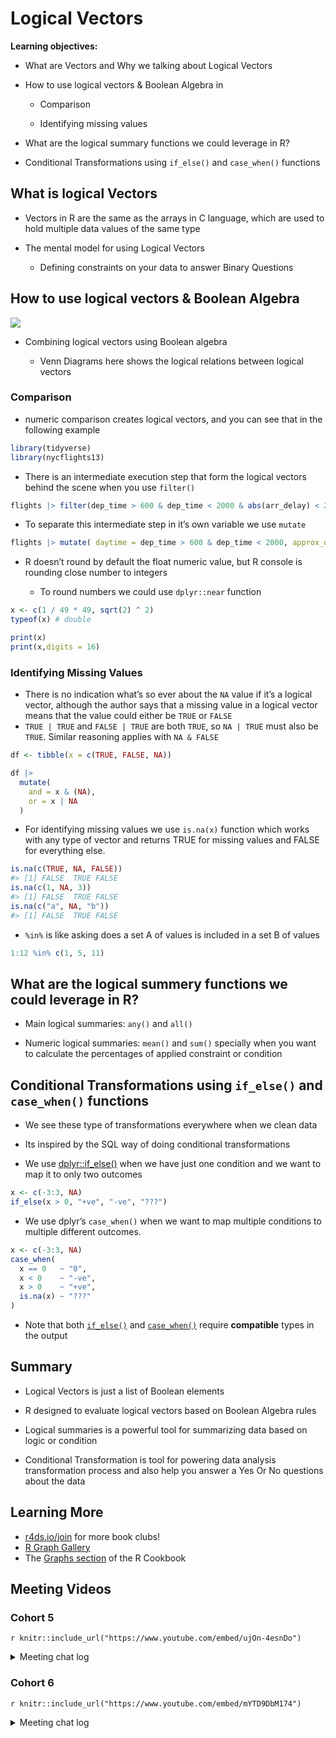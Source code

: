 # Logical Vectors

**Learning objectives:**

-   What are Vectors and Why we talking about Logical Vectors

-   How to use logical vectors & Boolean Algebra in

    -   Comparison

    -   Identifying missing values

-   What are the logical summary functions we could leverage in R?

-   Conditional Transformations using `if_else()` and `case_when()` functions

## What is logical Vectors

-   Vectors in R are the same as the arrays in C language, which are used to hold multiple data values of the same type

-   The mental model for using Logical Vectors

    -   Defining constraints on your data to answer Binary Questions

## How to use logical vectors & Boolean Algebra

![](images/14_venn_diagrams.png)

-   Combining logical vectors using Boolean algebra

    -   Venn Diagrams here shows the logical relations between logical vectors

### Comparison

-   numeric comparison creates logical vectors, and you can see that in the following example

```r
library(tidyverse)
library(nycflights13)
```

-   There is an intermediate execution step that form the logical vectors behind the scene when you use `filter()`

```r
flights |> filter(dep_time > 600 & dep_time < 2000 & abs(arr_delay) < 20)
```

-   To separate this intermediate step in it's own variable we use `mutate`

```r
flights |> mutate( daytime = dep_time > 600 & dep_time < 2000, approx_ontime = abs(arr_delay) < 20, .keep = "used" )
```

-   R doesn't round by default the float numeric value, but R console is rounding close number to integers

    -   To round numbers we could use `dplyr::near` function

```r
x <- c(1 / 49 * 49, sqrt(2) ^ 2)
typeof(x) # double
```

```r
print(x)
print(x,digits = 16)

```

### Identifying Missing Values

-   There is no indication what's so ever about the `NA` value if it's a logical vector, although the author says that a missing value in a logical vector means that the value could either be `TRUE` or `FALSE`
-   `TRUE | TRUE` and `FALSE | TRUE` are both `TRUE`, so `NA | TRUE` must also be `TRUE`. Similar reasoning applies with `NA & FALSE`

```r
df <- tibble(x = c(TRUE, FALSE, NA))

df |> 
  mutate(
    and = x & (NA),
    or = x | NA
  )
```

-   For identifying missing values we use `is.na(x)` function which works with any type of vector and returns TRUE for missing values and FALSE for everything else.

```r
is.na(c(TRUE, NA, FALSE))
#> [1] FALSE  TRUE FALSE
is.na(c(1, NA, 3))
#> [1] FALSE  TRUE FALSE
is.na(c("a", NA, "b"))
#> [1] FALSE  TRUE FALSE
```

-   `%in%` is like asking does a set A of values is included in a set B of values

```r
1:12 %in% c(1, 5, 11)
```

## What are the logical summery functions we could leverage in R?

-   Main logical summaries: `any()` and `all()`

-   Numeric logical summaries: `mean()` and `sum()` specially when you want to calculate the percentages of applied constraint or condition

## Conditional Transformations using `if_else()` and `case_when()` functions

-   We see these type of transformations everywhere when we clean data

-   Its inspired by the SQL way of doing conditional transformations

-   We use [dplyr::if_else()](https://dplyr.tidyverse.org/reference/if_else.html) when we have just one condition and we want to map it to only two outcomes

```r
x <- c(-3:3, NA)
if_else(x > 0, "+ve", "-ve", "???")
```

-   We use dplyr's `case_when()` when we want to map multiple conditions to multiple different outcomes.

```r
x <- c(-3:3, NA)
case_when(
  x == 0   ~ "0",
  x < 0    ~ "-ve", 
  x > 0    ~ "+ve",
  is.na(x) ~ "???"
)
```

-   Note that both [`if_else()`](https://dplyr.tidyverse.org/reference/if_else.html) and [`case_when()`](https://dplyr.tidyverse.org/reference/case_when.html) require **compatible** types in the output

## Summary

-   Logical Vectors is just a list of Boolean elements

-   R designed to evaluate logical vectors based on Boolean Algebra rules

-   Logical summaries is a powerful tool for summarizing data based on logic or condition

-   Conditional Transformation is tool for powering data analysis transformation process and also help you answer a Yes Or No questions about the data

## Learning More

-   [r4ds.io/join](r4ds.io/join) for more book clubs!
-   [R Graph Gallery](https://www.r-graph-gallery.com/ggplot2-package.html)
-   The [Graphs section](http://www.cookbook-r.com/Graphs/) of the R Cookbook

## Meeting Videos

### Cohort 5

`r knitr::include_url("https://www.youtube.com/embed/ujOn-4esnDo")`

<details>

<summary>Meeting chat log</summary>

    00:13:43    Njoki Njuki Lucy:   Is it best to visualize the variation in a categorical variable with only two levels using a bar chart? If not, what's the chart to use if I may ask?
    00:16:00    Ryan Metcalf:   Great question Njoki, Categorical, by definition is a set that a variable can have. Say, Male / Female / Other. This example indicates a variable can have three states. It depends on your data set.
    00:16:51    Eileen: bar or pie chart?
    00:16:51    Ryan Metcalf:   There are other forms of presentation other than a bar chart. I.E “quantifying” each category.
    00:18:37    Eileen: box chart
    00:18:46    Njoki Njuki Lucy:   thank you so much  everyone :)
    00:24:31    lucus w:    This website is excellent in determining geom to use: www.data-to-viz.com
    00:25:22    Njoki Njuki Lucy:   awesome, thanks
    00:25:44    Eileen: Box charts are great for showing outliers
    00:26:31    Federica Gazzelloni:    other interesting resources:
    00:26:34    Federica Gazzelloni:    https://www.r-graph-gallery.com/ggplot2-package.html
    00:26:51    Federica Gazzelloni:    http://www.cookbook-r.com/Graphs/
    00:34:19    Amitrajit:  what is the difference in putting aes()  inside geom_count() rather than main ggplot() call?
    00:35:38    Ryan Metcalf:   Like maybe Supply vs Demand curves?
    00:41:16    Federica Gazzelloni:    what about the factor() that we add to a variable when we apply a color?
    00:42:33    Susie Neilson:  I do aes your way Jon!
    00:43:07    Federica Gazzelloni:    and grouping inside the aes
    00:49:27    Amitrajit:  thanks!
    00:49:32    Federica Gazzelloni:    thanks
    00:49:35    Njoki Njuki Lucy:   thank you, bye
    00:49:45    Eileen: Thank you!

</details>

### Cohort 6

`r knitr::include_url("https://www.youtube.com/embed/mYTD9DbM174")`

<details>

<summary>Meeting chat log</summary>

    00:06:21    Matthew Efoli:  good evening Daniel and Esmeralda
    00:07:39    Matthew Efoli:  hello everyone
    00:08:08    Daniel Adereti: Hello Matthew!
    00:08:44    Daniel Adereti: I guess we can start? so we can finish the 2 chapters as Exploratory Data Analysis is quite long and involved
    00:09:04    Freya Watkins:  Sounds good! Hi all :)
    00:10:55    Freya Watkins:  yes can see
    00:23:14    Daniel Adereti: na > Not available
    00:23:32    Maria Eleni Soilemezidi:    rm = remove
    00:25:49    Esmeralda Cruz: yes
    00:26:29    Esmeralda Cruz: to remove the outliers maybe?
    00:29:20    Adeyemi Olusola:    No
    00:29:22    Freya Watkins:  we can't see it no
    00:29:27    Maria Eleni Soilemezidi:    no we can't see it!
    00:29:38    Maria Eleni Soilemezidi:    thank you! Yes
    00:32:57    Daniel Adereti: Cedric's article is a nice one! Helpful to understand descriptive use case of different plot ideas
    00:43:19    Daniel Adereti: we can do the exercises
    00:43:27    Esmeralda Cruz: ok
    00:43:28    Maria Eleni Soilemezidi:    yes, sure!
    00:45:20    Adeyemi Olusola:    we can try reorder
    00:45:28    Adeyemi Olusola:    from the previous example
    00:51:44    Maria Eleni Soilemezidi:    that's a good idea
    00:52:28    Daniel Adereti: Thanks!
    00:52:42    Daniel Adereti: cut_in_color_graph <- diamonds %>% 
      group_by(color, cut) %>% 
      summarise(n = n()) %>% 
      mutate(proportion_cut_in_color = n/sum(n)) %>%
      ggplot(aes(x = color, y = cut))+
      geom_tile(aes(fill = proportion_cut_in_color))+
      labs(fill = "proportion\ncut in color")
    00:53:32    Esmeralda Cruz: 😮
    00:53:47    Adeyemi Olusola:    smiles
    00:54:13    Adeyemi Olusola:    but lets try reorder...I think we should be able to pull something from it, though not sure about the heatmap thingy
    00:54:26    Adeyemi Olusola:    on our own though*
    01:05:38    Maria Eleni Soilemezidi:    no worries! Thank you for the presentation, Matthew! :)
    01:05:39    Freya Watkins:  Thanks Matthew!
    01:06:44    Maria Eleni Soilemezidi:    bye everyone, see you next week!

</details>
